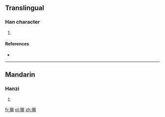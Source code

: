 ==Translingual==

===Han character===
{{Han char|rn=64|rad=手|as=11|sn=14|four=5802<sub>7</sub>|canj=手人日竹 (QOAH)}}

# {{defn|Han|sort=手11}}

====References====
* {{Han ref|kx=0450.210|dkj=12607|dj=0801.050|hdz=31947.060|uh=6465|ud=25701|bh=E1F2|bd=57842}}

----

==Mandarin==

===Hanzi===
{{cmn-hanzi|pin=[[tàng]] ([[tang4]])|wg=t'ang<sup>4</sup>}}

# {{defn|lang=cmn|sort=手11}}

[[fr:摥]]
[[pl:摥]]
[[zh:摥]]